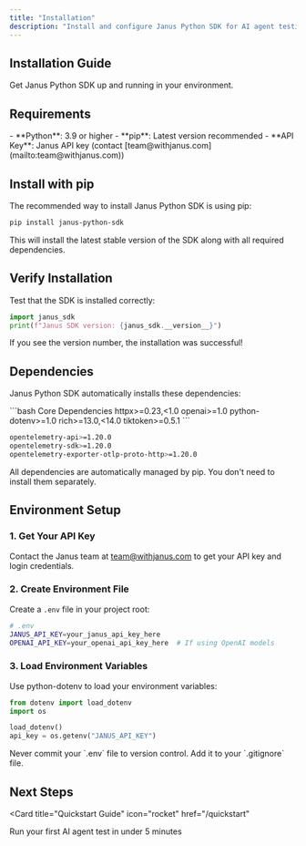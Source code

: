 ```yaml
---
title: "Installation"
description: "Install and configure Janus Python SDK for AI agent testing"
---
```


## Installation Guide

Get Janus Python SDK up and running in your environment.

## Requirements

<Check>
- **Python**: 3.9 or higher
- **pip**: Latest version recommended
- **API Key**: Janus API key (contact [team@withjanus.com](mailto:team@withjanus.com))
</Check>

## Install with pip

The recommended way to install Janus Python SDK is using pip:

```bash
pip install janus-python-sdk
```

<Info>
This will install the latest stable version of the SDK along with all required dependencies.
</Info>



## Verify Installation

Test that the SDK is installed correctly:

```python
import janus_sdk
print(f"Janus SDK version: {janus_sdk.__version__}")
```

<Check>
If you see the version number, the installation was successful!
</Check>

## Dependencies

Janus Python SDK automatically installs these dependencies:

<CodeGroup>
```bash Core Dependencies
httpx>=0.23,<1.0
openai>=1.0
python-dotenv>=1.0
rich>=13.0,<14.0
tiktoken>=0.5.1
```

```bash Tracing Dependencies
opentelemetry-api>=1.20.0
opentelemetry-sdk>=1.20.0
opentelemetry-exporter-otlp-proto-http>=1.20.0
```
</CodeGroup>

<Note>
All dependencies are automatically managed by pip. You don't need to install them separately.
</Note>

## Environment Setup

### 1. Get Your API Key

Contact the Janus team at [team@withjanus.com](mailto:team@withjanus.com) to get your API key and login credentials.

### 2. Create Environment File

Create a `.env` file in your project root:

```bash
# .env
JANUS_API_KEY=your_janus_api_key_here
OPENAI_API_KEY=your_openai_api_key_here  # If using OpenAI models
```

### 3. Load Environment Variables

Use python-dotenv to load your environment variables:

```python
from dotenv import load_dotenv
import os

load_dotenv()
api_key = os.getenv("JANUS_API_KEY")
```

<Warning>
Never commit your `.env` file to version control. Add it to your `.gitignore` file.
</Warning>

## Next Steps

<Card
  title="Quickstart Guide"
  icon="rocket"
  href="/quickstart"
>
  Run your first AI agent test in under 5 minutes
</Card> 